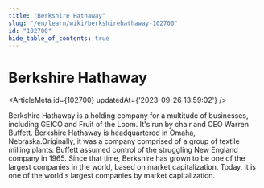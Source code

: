 ```yaml
---
title: "Berkshire Hathaway"
slug: "/en/learn/wiki/berkshirehathaway-102700"
id: "102700"
hide_table_of_contents: true
---
```



# Berkshire Hathaway

<ArticleMeta id={102700} updatedAt={'2023-09-26 13:59:02'} />
<div className='border-solid border-b border-t-0 my-4 border-[var(--ifm-color-gray-300)]' />

Berkshire Hathaway is a holding company for a multitude of businesses, including GEICO and Fruit of the Loom. It's run by chair and CEO Warren Buffett. Berkshire Hathaway is headquartered in Omaha, Nebraska.Originally, it was a company comprised of a group of textile milling plants. Buffett assumed control of the struggling New England company in 1965. Since that time, Berkshire has grown to be one of the largest companies in the world, based on market capitalization. Today, it is one of the world's largest companies by market capitalization.
